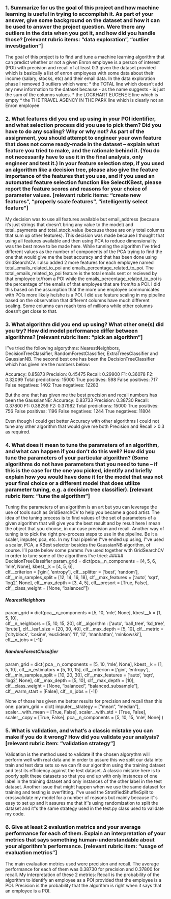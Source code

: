 ### 1. Summarize for us the goal of this project and how machine learning is useful in trying to accomplish it. As part of your answer, give some background on the dataset and how it can be used to answer the project question. Were there any outliers in the data when you got it, and how did you handle those?  [relevant rubric items: “data exploration”, “outlier investigation”]
The goal of this project is to find and tune a machine learning algorithm that can predict whether or not a given Enron employee is a person of interest (POI) with precision and recall of at least 0.3 given the dataset provided which is basically a list of enron employees with some data about their income (salary, stocks, etc) and their email data. 
In the data exploration phase I removed 3 outliers which were: 
* the TOTAL line which doesn't add any new information to the dataset because - as the name suggests - is just the sum of the columns values.
* the LOCKHART EUGENE E line which is empty
* the THE TRAVEL AGENCY IN THE PARK line which is clearly not an Enron employee

### 2. What features did you end up using in your POI identifier, and what selection process did you use to pick them? Did you have to do any scaling? Why or why not? As part of the assignment, you should attempt to engineer your own feature that does not come ready-made in the dataset -- explain what feature you tried to make, and the rationale behind it. (You do not necessarily have to use it in the final analysis, only engineer and test it.) In your feature selection step, if you used an algorithm like a decision tree, please also give the feature importance of the features that you use, and if you used an automated feature selection function like SelectKBest, please report the feature scores and reasons for your choice of parameter values.  [relevant rubric items: “create new features”, “properly scale features”, “intelligently select feature”]
My decision was to use all features available but email\_address (because it's just strings that doesn't bring any value to the model) and total_payments and total_stock_value (because those are only total columns that sum up other features). This decision was made because I thought that using all features available and then using PCA to reduce dimensionality was the best move to be made here.
While tunning the algorithm I've tried different values as the number of components of the PCA trying to find the one that would give me the best accuracy and that has been done using GridSearchCV.
I also added 2 more features for each employee named total_emails_related_to_poi and emails_percentage_related_to_poi. The total_emails_related_to_poi feature is the total emails sent or recieved by that employee to/from a POI while the emails_percentage_related_to_poi is the percentage of the emails of that employee that are from/to a POI.
I did this based on the assumption that the more one employee communicates with POIs more likely he/she is a POI.
I did use feature scaling in my pipeline based on the observation that different columns have much different scaling. Some columns can reach tens of millions while other columns doesn't get close to that.

### 3. What algorithm did you end up using? What other one(s) did you try? How did model performance differ between algorithms?  [relevant rubric item: “pick an algorithm”]
I''ve tried the following algorythms: NearestNeighbors, DecisionTreeClassifier, RandomForestClassifier, ExtraTreesClassifier and GaussianNB.
The second best one has been the DecisionTreeClassifier which has given me the numbers below:

Accuracy: 0.85873 Precision: 0.45475  Recall: 0.29900 F1: 0.36078 F2: 0.32099 Total predictions: 15000
True positives:  598  False positives:  717 False negatives: 1402 True negatives: 12283

But the one that has given me the best precision and recall numbers has been the GaussianNB:
Accuracy: 0.83733 Precision: 0.38730  Recall: 0.37800 F1: 0.38259 F2: 0.37982
Total predictions: 15000  True positives:  756  False positives: 1196 False negatives: 1244 True negatives: 11804

Even though I could get better Accuracy with other algorithms I could not tune any other algorithm that would give me both Precision and Recall > 0.3 as required.


### 4. What does it mean to tune the parameters of an algorithm, and what can happen if you don’t do this well?  How did you tune the parameters of your particular algorithm? (Some algorithms do not have parameters that you need to tune -- if this is the case for the one you picked, identify and briefly explain how you would have done it for the model that was not your final choice or a different model that does utilize parameter tuning, e.g. a decision tree classifier).  [relevant rubric item: “tune the algorithm”]
Tuning the parameters of an algorithm is an art but you can leverage the use of tools such as GridSearchCV to help you became a good artist. The idea of the tuning process is to find values of the set of parameters of a given algorithm that will give you the best result and by result here I mean the object that you choose, in our case precision and recall.
Another way of tuning is to pick the right pre-process steps to use in the pipeline. Be it a scaler, imputer, pca, etc. 
In my final pipeline I''ve ended up using, I''ve used a scaler, PCA, a KBest selector besides the GaussianNB algorithm, of course.
I'll paste below some params I've used together with GridSearchCV in order to tune some of the algorithms I've tried:
##### DecisionTreeClassifier
param_grid = dict(pca__n_components = [4, 5, 6, 'mle', None], 
                  kbest__k = [4, 5, 6],    
                  clf__criterion = ['gini', 'entropy'],
                  clf__splitter = ['best', 'random'],
                  clf__min_samples_split = [12, 14, 16, 18], 
                  clf__max_features = ['auto', 'sqrt', 'log2', None],
                  clf__max_depth = [3, 4, 5],
                  clf__presort = [True, False],
                  clf__class_weight = [None, "balanced"]) 

##### NearestNeighbors
param_grid = dict(pca__n_components = [5, 10, 'mle', None], 
                  kbest__k = [1, 5, 10],    
                  clf__n_neighbors = [5, 10, 15, 20],
                  clf__algorithm : ['auto', 'ball_tree', 'kd_tree', 'brute'], 
                  clf__leaf_size = [20, 30, 40],
                  clf__max_depth = [5, 10],
                  clf__metric = ['cityblock', 'cosine', 'euclidean', 'l1', 'l2', 'manhattan', 'minkowski'],
                  clf__n_jobs = [-1]) 

##### RandomForestClassifier
param_grid = dict(
                  pca__n_components = [5, 10, 'mle', None], 
                  kbest__k = [1, 5, 10],
                  clf__n_estimators = [5, 10, 15],
                  clf__criterion = ['gini', 'entropy'],
                  clf__min_samples_split = [10, 20, 30], 
                  clf__max_features = ['auto', 'sqrt', 'log2', None],
                  clf__max_depth = [5, 10],
                  clf__max_depth = [10],
                  clf__class_weight = [None, "balanced", "balanced_subsample"],
                  clf__warm_start = [False],
                  clf__n_jobs = [-1]) 

None of those has given me better results for precision and recall than this one:
param_grid = dict(
                  imputer__strategy = ["mean", "median"],
                  scaler__with_mean = [True, False],
                  scaler__with_std = [True, False],
                  scaler__copy = [True, False],
                  pca__n_components = [5, 10, 15, 'mle', None]
                  ) 

### 5. What is validation, and what’s a classic mistake you can make if you do it wrong? How did you validate your analysis?  [relevant rubric item: “validation strategy”]
Validation is the method used to validate if the chosen algorythm will perform well with real data and in order to assure this we split our data into train and test data sets so we can fit our algorithm using the training dataset and test its efficiency against the test dataset. A classic mistake here is to poorly split these datasets so that you end up with only instances of one label in the training dataset and only instances of the other label in the test dataset. Another issue that might happen when we use the same dataset for training and testing is overfitting.
I''ve used the StratifiedShuffleSplit to crossvalidate my model for a number of reasons but mainly because it''s easy to set up and it assures me that it''s using randomization to split the dataset and it''s the same strategy used in the test.py class used to validate my code.

### 6. Give at least 2 evaluation metrics and your average performance for each of them.  Explain an interpretation of your metrics that says something human-understandable about your algorithm’s performance. [relevant rubric item: “usage of evaluation metrics”]
The main evaluation metrics used were precision and recall. The average performance for each of them was 0.38730 for precision  and 0.37800 for recall.
My interpretation of these 2 metrics:
Recall is the probability of the algorithm to identify an employee as a POI provided that the employee is a POI. 
Precision is the probability that the algorithm is right when it says that an employee is a POI.